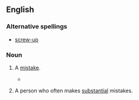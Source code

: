 ==English==

===Alternative spellings===
* [[screw-up]]

===Noun===
{{en-noun}}

# {{colloquial}} A [[mistake]].
#*{{quote-book
|year=1977
|author=John Osborne
|title=White House watch: the Ford years‎
|page=147
|passage=The Ford administration emerged in better shape than it deserved from the fantastic '''screw-up''' that preceded the release of the Rockefeller...}}
# {{colloquial}} A person who often makes [[substantial]] mistakes.